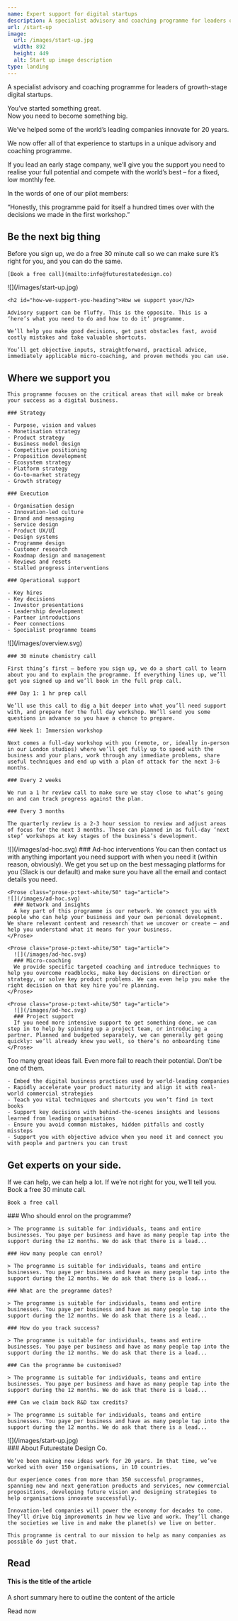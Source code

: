 ```yaml
---
name: Expert support for digital startups
description: A specialist advisory and coaching programme for leaders of growth-stage digital startups.
url: /start-up
image:
  url: /images/start-up.jpg
  width: 892
  height: 449
  alt: Start up image description
type: landing
---
```


<Article>
  <Prose>
    <p class="lead">A specialist advisory and coaching programme for leaders of growth-stage digital startups.</p>
    <p class="h3">You’ve started something great. <br /> Now you need to become something big.</p>
    <p class="h3">We’ve helped some of the world’s leading companies innovate for 20 years.</p>
    <p class="h3">We now offer all of that experience to startups in a unique advisory and coaching programme.</p>
    <p class="h3">If you lead an early stage company, we’ll give you the support you need to realise your full potential and compete with the world’s best – for a fixed, low monthly fee.</p>
    <p class="h3">In the words of one of our pilot members:</p>
    <p class="h3">“Honestly, this programme paid for itself a hundred times over with the decisions we made in the first workshop.”</p>
  </Prose>
</Article>

<Section id="be-the-next-big-thing" aria-labelledby="be-the-next-big-thing-heading" class="bg-yellow">
  <Prose>
    <h2 id="be-the-next-big-thing-heading">Be the next big thing</h2>
    <p class="h3">Before you sign up, we do a free 30 minute call so we can make sure it’s right for you, and you can do the same.</p>

    [Book a free call](mailto:info@futurestatedesign.co)
  </Prose>
</Section>

<Section id="how-we-support-you" aria-labelledby="how-we-support-you-heading">
  <Prose>
    ![](/images/start-up.jpg)

    <h2 id="how-we-support-you-heading">How we support you</h2>

    Advisory support can be fluffy. This is the opposite. This is a ‘here’s what you need to do and how to do it’ programme.

    We’ll help you make good decisions, get past obstacles fast, avoid costly mistakes and take valuable shortcuts.

    You’ll get objective inputs, straightforward, practical advice, immediately applicable micro-coaching, and proven methods you can use.
  </Prose>
</Section>

<Section id="where-we-support-you" aria-labelledby="where-we-support-you-heading">
  <Prose>
    <h2 id="where-we-support-you-heading">Where we support you</h2>
    
    This programme focuses on the critical areas that will make or break your success as a digital business.

    ### Strategy

    - Purpose, vision and values
    - Monetisation strategy
    - Product strategy
    - Business model design
    - Competitive positioning
    - Proposition development
    - Ecosystem strategy
    - Platform strategy
    - Go-to-market strategy
    - Growth strategy

    ### Execution

    - Organisation design
    - Innovation-led culture
    - Brand and messaging
    - Service design
    - Product UX/UI
    - Design systems
    - Programme design
    - Customer research
    - Roadmap design and management
    - Reviews and resets
    - Stalled progress interventions

    ### Operational support

    - Key hires
    - Key decisions
    - Investor presentations
    - Leadership development
    - Partner introductions
    - Peer connections
    - Specialist programme teams
  </Prose>
</Section>

<Section name="Programme structure" class="bg-qux text-white">
  <Prose>
    ![](/images/overview.svg)

    ### 30 minute chemistry call

    First thing’s first – before you sign up, we do a short call to learn about you and to explain the programme. If everything lines up, we’ll get you signed up and we’ll book in the full prep call.

    ### Day 1: 1 hr prep call

    We’ll use this call to dig a bit deeper into what you’ll need support with, and prepare for the full day workshop. We’ll send you some questions in advance so you have a chance to prepare.

    ### Week 1: Immersion workshop

    Next comes a full-day workshop with you (remote, or, ideally in-person in our London studios) where we’ll get fully up to speed with the business and your plans, work through any immediate problems, share useful techniques and end up with a plan of attack for the next 3-6 months.

    ### Every 2 weeks

    We run a 1 hr review call to make sure we stay close to what’s going on and can track progress against the plan.

    ### Every 3 months

    The quarterly review is a 2-3 hour session to review and adjust areas of focus for the next 3 months. These can planned in as full-day ‘next step’ workshops at key stages of the business’s development.
  </Prose>
</Section>

<Section name="Support when you need it" class="bg-qux text-white">
  <div class="grid gap-4 md:grid-cols-2 md:gap-10">
    <Prose class="prose-p:text-white/50" tag="article">
      ![](/images/ad-hoc.svg)
      ### Ad-hoc interventions
      You can then contact us with anything important you need support with when you need it (within reason, obviously). We get you set up on the best messaging platforms for you (Slack is our default) and make sure you have all the email and contact details you need.
    </Prose>

    <Prose class="prose-p:text-white/50" tag="article">
    ![](/images/ad-hoc.svg)
      ### Network and insights
      A key part of this programme is our network. We connect you with people who can help your business and your own personal development. We share relevant content and research that we uncover or create – and help you understand what it means for your business.
    </Prose>

    <Prose class="prose-p:text-white/50" tag="article">
      ![](/images/ad-hoc.svg)
      ### Micro-coaching
      We provide specific targeted coaching and introduce techniques to help you overcome roadblocks, make key decisions on direction or strategy, or solve key product problems. We can even help you make the right decision on that key hire you’re planning.
    </Prose>

    <Prose class="prose-p:text-white/50" tag="article">
      ![](/images/ad-hoc.svg)
      ### Project support
      If you need more intensive support to get something done, we can step in to help by spinning up a project team, or introducing a partner. Planned and budgeted separately, we can generally get going quickly: we’ll already know you well, so there’s no onboarding time
    </Prose>
  </div>
</Section>

<Section name="Why sign up?">
  <Prose>
    <p class="lead">Too many great ideas fail. Even more fail to reach their potential. Don’t be one of them.</p>

    - Embed the digital business practices used by world-leading companies
    - Rapidly accelerate your product maturity and align it with real-world commercial strategies
    - Teach you vital techniques and shortcuts you won’t find in text books
    - Support key decisions with behind-the-scenes insights and lessons learned from leading organisations
    - Ensure you avoid common mistakes, hidden pitfalls and costly missteps
    - Support you with objective advice when you need it and connect you with people and partners you can trust
  </Prose>
</Section>

<Section id="get-experts-on-your-side" aria-labelledby="get-experts-on-your-side-heading" class="bg-yellow">
  <Prose>
    <h2 id="get-experts-on-your-side-heading">Get experts on your side.</h2>
    <p class="h3">If we can help, we can help a lot. If we’re not right for you, we’ll tell you. Book a free 30 minute call.</p>

    Book a free call
  </Prose>
</Section>

<Section name="Any questions?">
  <Prose>
    ### Who should enrol on the programme?

    > The programme is suitable for individuals, teams and entire businesses. You paye per business and have as many people tap into the support during the 12 months. We do ask that there is a lead...

    ### How many people can enrol?

    > The programme is suitable for individuals, teams and entire businesses. You paye per business and have as many people tap into the support during the 12 months. We do ask that there is a lead...

    ### What are the programme dates?

    > The programme is suitable for individuals, teams and entire businesses. You paye per business and have as many people tap into the support during the 12 months. We do ask that there is a lead...

    ### How do you track success?

    > The programme is suitable for individuals, teams and entire businesses. You paye per business and have as many people tap into the support during the 12 months. We do ask that there is a lead...

    ### Can the programme be customised?

    > The programme is suitable for individuals, teams and entire businesses. You paye per business and have as many people tap into the support during the 12 months. We do ask that there is a lead...

    ### Can we claim back R&D tax credits?

    > The programme is suitable for individuals, teams and entire businesses. You paye per business and have as many people tap into the support during the 12 months. We do ask that there is a lead...
  </Prose>
</Section>

<Section tag="div" padding="py-0">
  ![](/images/start-up.jpg)
</Section>

<Section name="Who we are">
  <Prose>
    ### About Futurestate Design Co.

    We’ve been making new ideas work for 20 years. In that time, we’ve worked with over 150 organisations, in 10 countries.

    Our experience comes from more than 350 successful programmes, spanning new and next generation products and services, new commercial propositions, developing future vision and designing strategies to help organisations innovate successfully.

    Innovation-led companies will power the economy for decades to come. They’ll drive big improvements in how we live and work. They’ll change the societies we live in and make the planet(s) we live on better.

    This programme is central to our mission to help as many companies as possible do just that.
  </Prose>

  ## Read

  #### This is the title of the article

  A short summary here to outline the content of the article

  Read now
</Section>